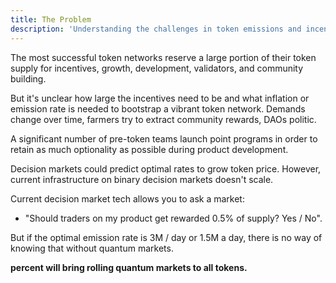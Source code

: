 ```yaml
---
title: The Problem
description: 'Understanding the challenges in token emissions and incentive programs'
---
```


The most successful token networks reserve a large portion of their token supply for incentives, growth, development, validators, and community building.

But it's unclear how large the incentives need to be and what inflation or emission rate is needed to bootstrap a vibrant token network. Demands change over time, farmers try to extract community rewards, DAOs politic.

A significant number of pre-token teams launch point programs in order to retain as much optionality as possible during product development.

Decision markets could predict optimal rates to grow token price. However, current infrastructure on binary decision markets doesn't scale.

Current decision market tech allows you to ask a market: 
- "Should traders on my product get rewarded 0.5% of supply? Yes / No". 

But if the optimal emission rate is 3M / day or 1.5M a day, there is no way of knowing that without quantum markets.

**percent will bring rolling quantum markets to all tokens.**
